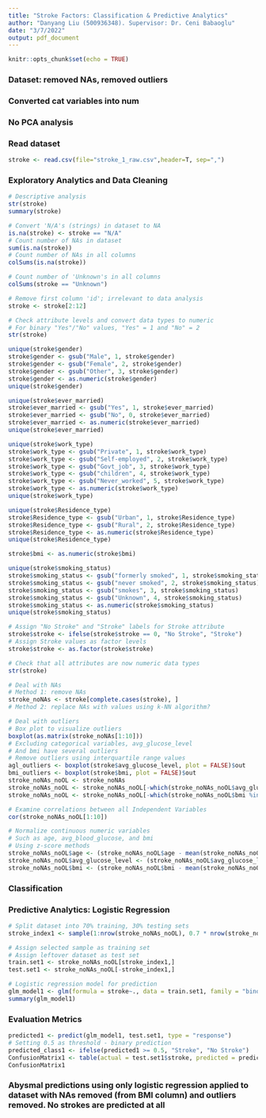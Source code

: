```yaml
---
title: "Stroke Factors: Classification & Predictive Analytics"
author: "Danyang Liu (500936348). Supervisor: Dr. Ceni Babaoglu"
date: "3/7/2022"
output: pdf_document
---
```


```r
knitr::opts_chunk$set(echo = TRUE)
```

### Dataset: removed NAs, removed outliers
### Converted cat variables into num
### No PCA analysis

### Read dataset

```r
stroke <- read.csv(file="stroke_1_raw.csv",header=T, sep=",")
```


### Exploratory Analytics and Data Cleaning

```r
# Descriptive analysis
str(stroke)
summary(stroke)

# Convert 'N/A's (strings) in dataset to NA
is.na(stroke) <- stroke == "N/A"
# Count number of NAs in dataset
sum(is.na(stroke))
# Count number of NAs in all columns
colSums(is.na(stroke))

# Count number of 'Unknown's in all columns
colSums(stroke == "Unknown")

# Remove first column 'id'; irrelevant to data analysis
stroke <- stroke[2:12]

# Check attribute levels and convert data types to numeric
# For binary "Yes"/"No" values, "Yes" = 1 and "No" = 2
str(stroke)

unique(stroke$gender)
stroke$gender <- gsub("Male", 1, stroke$gender)
stroke$gender <- gsub("Female", 2, stroke$gender)
stroke$gender <- gsub("Other", 3, stroke$gender)
stroke$gender <- as.numeric(stroke$gender)
unique(stroke$gender)

unique(stroke$ever_married)
stroke$ever_married <- gsub("Yes", 1, stroke$ever_married)
stroke$ever_married <- gsub("No", 0, stroke$ever_married)
stroke$ever_married <- as.numeric(stroke$ever_married)
unique(stroke$ever_married)

unique(stroke$work_type)
stroke$work_type <- gsub("Private", 1, stroke$work_type)
stroke$work_type <- gsub("Self-employed", 2, stroke$work_type)
stroke$work_type <- gsub("Govt_job", 3, stroke$work_type)
stroke$work_type <- gsub("children", 4, stroke$work_type)
stroke$work_type <- gsub("Never_worked", 5, stroke$work_type)
stroke$work_type <- as.numeric(stroke$work_type)
unique(stroke$work_type)

unique(stroke$Residence_type)
stroke$Residence_type <- gsub("Urban", 1, stroke$Residence_type)
stroke$Residence_type <- gsub("Rural", 2, stroke$Residence_type)
stroke$Residence_type <- as.numeric(stroke$Residence_type)
unique(stroke$Residence_type)

stroke$bmi <- as.numeric(stroke$bmi)

unique(stroke$smoking_status)
stroke$smoking_status <- gsub("formerly smoked", 1, stroke$smoking_status)
stroke$smoking_status <- gsub("never smoked", 2, stroke$smoking_status)
stroke$smoking_status <- gsub("smokes", 3, stroke$smoking_status)
stroke$smoking_status <- gsub("Unknown", 4, stroke$smoking_status)
stroke$smoking_status <- as.numeric(stroke$smoking_status)
unique(stroke$smoking_status)

# Assign "No Stroke" and "Stroke" labels for Stroke attribute
stroke$stroke <- ifelse(stroke$stroke == 0, "No Stroke", "Stroke")
# Assign Stroke values as factor levels
stroke$stroke <- as.factor(stroke$stroke)

# Check that all attributes are now numeric data types
str(stroke)

# Deal with NAs
# Method 1: remove NAs
stroke_noNAs <- stroke[complete.cases(stroke), ]
# Method 2: replace NAs with values using k-NN algorithm?

# Deal with outliers
# Box plot to visualize outliers
boxplot(as.matrix(stroke_noNAs[1:10]))
# Excluding categorical variables, avg_glucose_level
# And bmi have several outliers
# Remove outliers using interquartile range values
agl_outliers <- boxplot(stroke$avg_glucose_level, plot = FALSE)$out
bmi_outliers <- boxplot(stroke$bmi, plot = FALSE)$out
stroke_noNAs_noOL <- stroke_noNAs
stroke_noNAs_noOL <- stroke_noNAs_noOL[-which(stroke_noNAs_noOL$avg_glucose_level %in% agl_outliers),]
stroke_noNAs_noOL <- stroke_noNAs_noOL[-which(stroke_noNAs_noOL$bmi %in% bmi_outliers),]

# Examine correlations between all Independent Variables
cor(stroke_noNAs_noOL[1:10])

# Normalize continuous numeric variables
# Such as age, avg_blood_glucose, and bmi
# Using z-score methods
stroke_noNAs_noOL$age <- (stroke_noNAs_noOL$age - mean(stroke_noNAs_noOL$age))/sd(stroke_noNAs_noOL$age)
stroke_noNAs_noOL$avg_glucose_level <- (stroke_noNAs_noOL$avg_glucose_level - mean(stroke_noNAs_noOL$avg_glucose_level))/sd(stroke_noNAs_noOL$avg_glucose_level)
stroke_noNAs_noOL$bmi <- (stroke_noNAs_noOL$bmi - mean(stroke_noNAs_noOL$bmi))/sd(stroke_noNAs_noOL$bmi)
```


### Classification



### Predictive Analytics: Logistic Regression

```r
# Split dataset into 70% training, 30% testing sets
stroke_index1 <- sample(1:nrow(stroke_noNAs_noOL), 0.7 * nrow(stroke_noNAs_noOL))

# Assign selected sample as training set
# Assign leftover dataset as test set
train.set1 <- stroke_noNAs_noOL[stroke_index1,]
test.set1 <- stroke_noNAs_noOL[-stroke_index1,]

# Logistic regression model for prediction
glm_model1 <- glm(formula = stroke~., data = train.set1, family = "binomial")
summary(glm_model1)
```


### Evaluation Metrics

```r
predicted1 <- predict(glm_model1, test.set1, type = "response")
# Setting 0.5 as threshold - binary prediction
predicted_class1 <- ifelse(predicted1 >= 0.5, "Stroke", "No Stroke")
ConfusionMatrix1 <- table(actual = test.set1$stroke, predicted = predicted_class1)
ConfusionMatrix1

```

### Abysmal predictions using only logistic regression applied to dataset with NAs removed (from BMI column) and outliers removed. No strokes are predicted at all